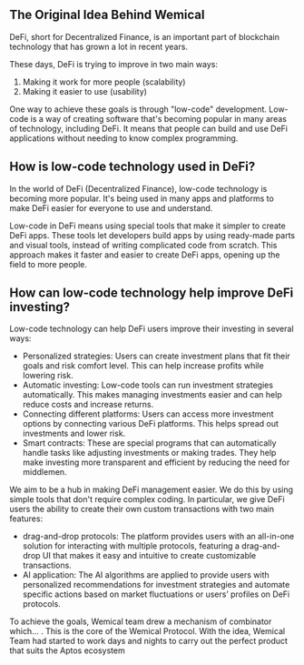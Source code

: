 
## The Original Idea Behind Wemical

DeFi, short for Decentralized Finance, is an important part of blockchain technology that has grown a lot in recent years.

These days, DeFi is trying to improve in two main ways:

1. Making it work for more people (scalability)
2. Making it easier to use (usability)

One way to achieve these goals is through "low-code" development. Low-code is a way of creating software that's becoming popular in many areas of technology, including DeFi. It means that people can build and use DeFi applications without needing to know complex programming.

## How is low-code technology used in DeFi?
In the world of DeFi (Decentralized Finance), low-code technology is becoming more popular. It's being used in many apps and platforms to make DeFi easier for everyone to use and understand. 

Low-code in DeFi means using special tools that make it simpler to create DeFi apps. These tools let developers build apps by using ready-made parts and visual tools, instead of writing complicated code from scratch. This approach makes it faster and easier to create DeFi apps, opening up the field to more people.

## How can low-code technology help improve DeFi investing?
Low-code technology can help DeFi users improve their investing in several ways:

- Personalized strategies: Users can create investment plans that fit their goals and risk comfort level. This can help increase profits while lowering risk.
- Automatic investing: Low-code tools can run investment strategies automatically. This makes managing investments easier and can help reduce costs and increase returns.
- Connecting different platforms: Users can access more investment options by connecting various DeFi platforms. This helps spread out investments and lower risk.
- Smart contracts: These are special programs that can automatically handle tasks like adjusting investments or making trades. They help make investing more transparent and efficient by reducing the need for middlemen.

We aim to be a hub in making DeFi management easier. We do this by using simple tools that don't require complex coding.  In particular, we give DeFi users the ability to create their own custom transactions with two main features:

- drag-and-drop protocols: The platform provides users with an all-in-one solution for interacting with multiple protocols, featuring a drag-and-drop UI that makes it easy and intuitive to create customizable transactions.
- AI application: The AI algorithms are applied to provide users with personalized recommendations for investment strategies and automate specific actions based on market fluctuations or users’ profiles on DeFi protocols.

To achieve the goals, Wemical team drew  a mechanism of combinator which… . This is the core of the Wemical Protocol. With the idea, Wemical Team had started to work days and nights to carry out the perfect product that suits the Aptos ecosystem